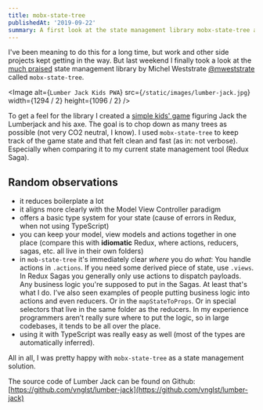 ```yaml
---
title: mobx-state-tree
publishedAt: '2019-09-22'
summary: A first look at the state management library mobx-state-tree and a comparison with Redux Saga.
---
```


I've been meaning to do this for a long time, but work and other side projects kept getting in the way. But last weekend I finally took a look at the [much praised](https://twitter.com/thekitze/status/1153378446099255298) state management library by Michel Weststrate [@mweststrate](https://twitter.com/mweststrate) called `mobx-state-tree`.

<Image
  alt={`Lumber Jack Kids PWA`}
  src={`/static/images/lumber-jack.jpg`}
  width={1294 / 2}
  height={1096 / 2}
/>

To get a feel for the library I created a [simple kids' game](https://lumber-jack.netlify.com) figuring Jack the Lumberjack and his axe. The goal is to chop down as many trees as possible (not very CO2 neutral, I know). I used `mobx-state-tree` to keep track of the game state and that felt clean and fast (as in: not verbose). Especially when comparing it to my current state management tool (Redux Saga).

## Random observations

- it reduces boilerplate a lot
- it aligns more clearly with the Model View Controller paradigm
- offers a basic type system for your state (cause of errors in Redux, when not using TypeScript)
- you can keep your model, view models and actions together in one place (compare this with **idiomatic** Redux, where actions, reducers, sagas, etc. all live in their own folders)
- in `mob-state-tree` it's immediately clear _where_ you do _what_: You handle actions in `.actions`. If you need some derived piece of state, use `.views`. In Redux Sagas you generally only use actions to dispatch payloads. Any business logic you're supposed to put in the Sagas. At least that's what I do. I’ve also seen examples of people putting business logic into actions and even reducers. Or in the `mapStateToProps`. Or in special selectors that live in the same folder as the reducers. In my experience programmers aren’t really sure where to put the logic, so in large codebases, it tends to be all over the place.
- using it with TypeScript was really easy as well (most of the types are automatically inferred).

All in all, I was pretty happy with `mobx-state-tree` as a state management solution.

The source code of Lumber Jack can be found on Github: [https://github.com/vnglst/lumber-jack](https://github.com/vnglst/lumber-jack)
